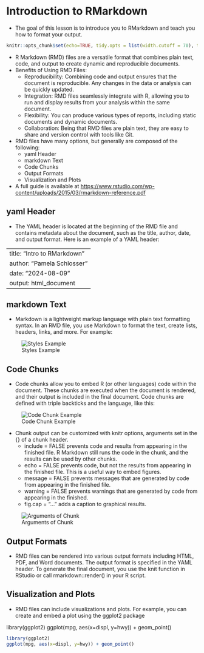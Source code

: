 # Introduction to RMarkdown

-   The goal of this lesson is to introduce you to RMarkdown and teach you how to format your output. 

```r
knitr::opts_chunk$set(echo=TRUE, tidy.opts = list(width.cutoff = 70), tidy = TRUE, message=FALSE, warning=FALSE)
```


* R Markdown (RMD) files are a versatile format that combines plain text, code, and output to create dynamic and reproducible documents. 
* Benefits of Using RMD Files: 
     + Reproducibility: Combining code and output ensures that the document is reproducible. Any changes in the data or analysis can be quickly updated.
     + Integration: RMD files seamlessly integrate with R, allowing you to run and display results from your analysis within the same document.
     + Flexibility: You can produce various types of reports, including static documents and dynamic documents.
     + Collaboration: Being that RMD files are plain text, they are easy to share and version control with tools like Git.
    
* RMD files have many options, but generally are composed of the following:
     + yaml Header
     + markdown Text
     + Code Chunks
     + Output Formats
     + Visualization and Plots
* A full guide is available at [https://www.rstudio.com/wp-content/uploads/2015/03/rmarkdown-reference.pdf](https://www.rstudio.com/wp-content/uploads/2015/03/rmarkdown-reference.pdf)


## yaml Header
* The YAML header is located at the beginning of the RMD file and contains metadata about the document, such as the title, author, date, and output format. Here is an example of a YAML header:

---
title: "Intro to RMarkdown"
author: "Pamela Schlosser"
date: "2024-08-09"
output: html_document
---

## markdown Text
* Markdown is a lightweight markup language with plain text formatting syntax. In an RMD file, you use Markdown to format the text, create lists, headers, links, and more. For example:



![Styles Example](Pictures/RMD/markdownStyles.png "Styles")

## Code Chunks
* Code chunks allow you to embed R (or other languages) code within the document. These chunks are executed when the document is rendered, and their output is included in the final document. Code chunks are defined with triple backticks and the language, like this:

![Code Chunk Example](Pictures/RMD/codechunk.png "Code Chunk")

* Chunk output can be customized with knitr options, arguments set in the {} of a chunk header.
     + include = FALSE prevents code and results from appearing in the finished file. R Markdown still runs the code in the chunk, and the results can be used by other chunks.
     + echo = FALSE prevents code, but not the results from appearing in the finished file. This is a useful way to embed figures.
    + message = FALSE prevents messages that are generated by code from appearing in the finished file.
    + warning = FALSE prevents warnings that are generated by code from appearing in the finished.
    + fig.cap = "..." adds a caption to graphical results.


![Arguments of Chunk](Pictures/RMD/message.png "Arguments of Chunk")

## Output Formats
* RMD files can be rendered into various output formats including HTML, PDF, and Word documents. The output format is specified in the YAML header. To generate the final document, you use the knit function in RStudio or call rmarkdown::render() in your R script.


## Visualization and Plots
* RMD files can include visualizations and plots. For example, you can create and embed a plot using the ggplot2 package

library(ggplot2)
ggplot(mpg, aes(x=displ, y=hwy)) + geom_point()

```r
library(ggplot2)
ggplot(mpg, aes(x=displ, y=hwy)) + geom_point()
```

